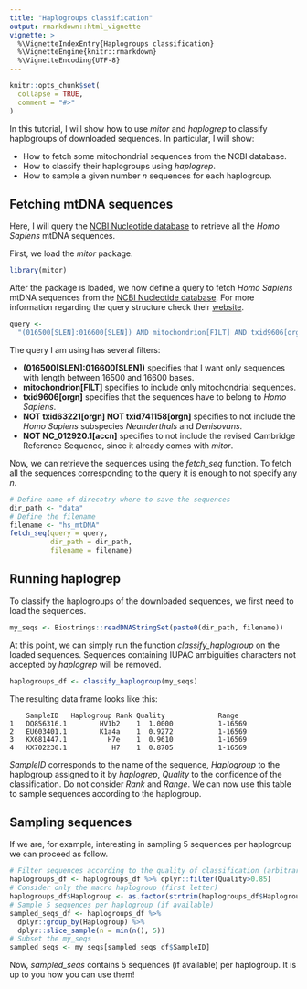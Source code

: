 ```yaml
---
title: "Haplogroups classification"
output: rmarkdown::html_vignette
vignette: >
  %\VignetteIndexEntry{Haplogroups classification}
  %\VignetteEngine{knitr::rmarkdown}
  %\VignetteEncoding{UTF-8}
---
```


```r
knitr::opts_chunk$set(
  collapse = TRUE,
  comment = "#>"
)
```

In this tutorial, I will show how to use *mitor* and *haplogrep* to classify haplogroups of downloaded sequences. In particular, I will show:

- How to fetch some mitochondrial sequences from the NCBI database.
- How to classify their haplogroups using *haplogrep*.
- How to sample a given number *n* sequences for each haplogroup.

## Fetching mtDNA sequences

Here, I will query the [NCBI Nucleotide database](https://www.ncbi.nlm.nih.gov/nucleotide/) to retrieve all the *Homo Sapiens* mtDNA sequences.

First, we load the *mitor* package.

```r
library(mitor)
```

After the package is loaded, we now define a query to fetch *Homo Sapiens* mtDNA sequences from the [NCBI Nucleotide database](https://www.ncbi.nlm.nih.gov/nucleotide/). For more information regarding the query structure check their [website](https://www.ncbi.nlm.nih.gov/books/NBK44863/).

```r
query <-
  "(016500[SLEN]:016600[SLEN]) AND mitochondrion[FILT] AND txid9606[orgn] NOT txid63221[orgn] NOT txid741158[orgn] NOT NC_012920.1[accn]" 
```

The query I am using has several filters:

- **(016500[SLEN]:016600[SLEN])** specifies that I want only sequences with length between 16500 and 16600 bases.
- **mitochondrion[FILT]** specifies to include only mitochondrial sequences.
- **txid9606[orgn]** specifies that the sequences have to belong to *Homo Sapiens*.
- **NOT txid63221[orgn] NOT txid741158[orgn]** specifies to not include the *Homo Sapiens* subspecies *Neanderthals* and *Denisovans*.
- **NOT NC_012920.1[accn]** specifies to not include the revised Cambridge Reference Sequence, since it already comes with *mitor*.

Now, we can retrieve the sequences using the *fetch_seq* function. To fetch all the sequences corresponding to the query it is enough to not specify any *n*.

```r
# Define name of direcotry where to save the sequences
dir_path <- "data"
# Define the filename
filename <- "hs_mtDNA"
fetch_seq(query = query,
          dir_path = dir_path,
          filename = filename)
```

## Running haplogrep

To classify the haplogroups of the downloaded sequences, we first need to load the sequences.

```r
my_seqs <- Biostrings::readDNAStringSet(paste0(dir_path, filename))
```

At this point, we can simply run the function *classify_haplogroup* on the loaded sequences. Sequences containing IUPAC ambiguities characters not accepted by *haplogrep* will be removed.

```r
haplogroups_df <- classify_haplogroup(my_seqs)
```

The resulting data frame looks like this:

        SampleID   Haplogroup Rank Quality             Range
    1   DQ856316.1        HV1b2    1  1.0000           1-16569
    2   EU603401.1        K1a4a    1  0.9272           1-16569
    3   KX681447.1          H7e    1  0.9610           1-16569
    4   KX702230.1           H7    1  0.8705           1-16569

*SampleID* corresponds to the name of the sequence, *Haplogroup* to the haplogroup assigned to it by *haplogrep*, *Quality* to the confidence of the classification. Do not consider *Rank* and *Range*.
We can now use this table to sample sequences according to the haplogroup.

## Sampling sequences

If we are, for example, interesting in sampling 5 sequences per haplogroup we can proceed as follow.

```r
# Filter sequences according to the quality of classification (arbitrary)
haplogroups_df <- haplogroups_df %>% dplyr::filter(Quality>0.85)
# Consider only the macro haplogroup (first letter)
haplogroups_df$Haplogroup <- as.factor(strtrim(haplogroups_df$Haplogroup, 1))
# Sample 5 sequences per haplogroup (if available)
sampled_seqs_df <- haplogroups_df %>%
  dplyr::group_by(Haplogroup) %>%
  dplyr::slice_sample(n = min(n(), 5))
# Subset the my_seqs
sampled_seqs <- my_seqs[sampled_seqs_df$SampleID]

```

Now, *sampled_seqs* contains 5 sequences (if available) per haplogroup. It  is up to you how you can use them!

